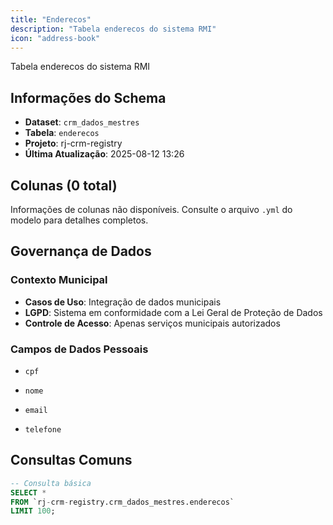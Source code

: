 ```yaml
---
title: "Enderecos"
description: "Tabela enderecos do sistema RMI"
icon: "address-book"
---
```


Tabela enderecos do sistema RMI

## Informações do Schema

- **Dataset**: `crm_dados_mestres`
- **Tabela**: `enderecos`
- **Projeto**: rj-crm-registry
- **Última Atualização**: 2025-08-12 13:26



## Colunas (0 total)


Informações de colunas não disponíveis. Consulte o arquivo `.yml` do modelo para detalhes completos.


## Governança de Dados


### Contexto Municipal
- **Casos de Uso**: Integração de dados municipais
- **LGPD**: Sistema em conformidade com a Lei Geral de Proteção de Dados
- **Controle de Acesso**: Apenas serviços municipais autorizados

### Campos de Dados Pessoais


- `cpf`

- `nome`

- `email`

- `telefone`




## Consultas Comuns

```sql
-- Consulta básica
SELECT *
FROM `rj-crm-registry.crm_dados_mestres.enderecos`
LIMIT 100;
```

